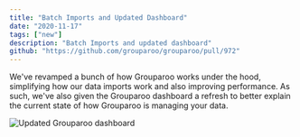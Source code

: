 ```yaml
---
title: "Batch Imports and Updated Dashboard"
date: "2020-11-17"
tags: ["new"]
description: "Batch Imports and updated dashboard"
github: "https://github.com/grouparoo/grouparoo/pull/972"
---
```


We've revamped a bunch of how Grouparoo works under the hood, simplifying how our data imports work and also improving performance. As such, we've also given the Grouparoo dashboard a refresh to better explain the current state of how Grouparoo is managing your data.

<Image
  src="releases/2020-11-17-dashboard.png"
  alt="Updated Grouparoo dashboard"
  width={600}
  height={300}
/>
